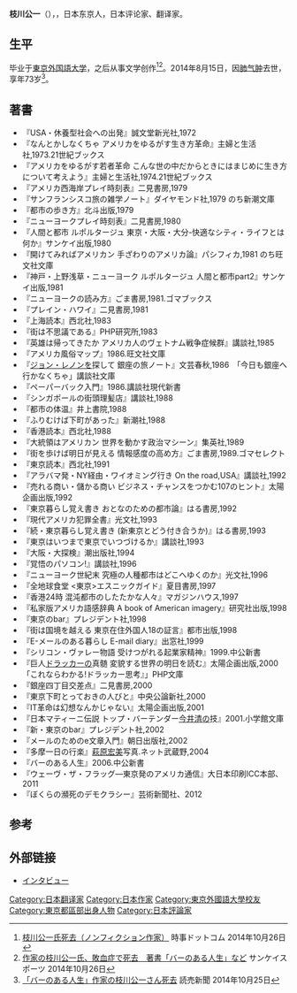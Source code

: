 '''枝川公一'''（{{lang-ja|枝川 公一、えだかわ こういち}}），{{bd|1940年|11月12日|2014年|8月15日|catIdx=Edagawa}}，日本东京人，日本评论家、翻译家。

== 生平 ==
毕业于[[東京外国語大学|東京外国語大学]]，之后从事文学创作<ref name="jiji">[http://www.jiji.com/jc/c?g=obt_30&k=2014102600140 枝川公一氏死去（ノンフィクション作家）] {{Wayback|url=http://www.jiji.com/jc/c?g=obt_30&k=2014102600140 |date=20160304130714 }} 時事ドットコム 2014年10月26日</ref><ref>[http://www.sanspo.com/geino/news/20141026/sot14102613240010-n1.html 作家の枝川公一氏、敗血症で死去　著書「バーのある人生」など] {{Wayback|url=http://www.sanspo.com/geino/news/20141026/sot14102613240010-n1.html |date=20150924145322 }} サンケイスポーツ 2014年10月26日</ref>。2014年8月15日，因[[肺气肿|肺气肿]]去世，享年73岁<ref>[http://www.yomiuri.co.jp/culture/20141025-OYT1T50109.html 「バーのある人生」作家の枝川公一さん死去] {{Wayback|url=http://www.yomiuri.co.jp/culture/20141025-OYT1T50109.html |date=20141025185454 }} 読売新聞 2014年10月25日</ref>。

==著書==
*『USA・休養型社会への出発』誠文堂新光社,1972
*『なんとかしなくちゃ アメリカをゆるがす生き方革命』主婦と生活社,1973.21世紀ブックス
*『アメリカをゆるがす若者革命 こんな世の中だからときにはまじめに生き方について考えよう』主婦と生活社,1974.21世紀ブックス
*『アメリカ西海岸プレイ時刻表』二見書房,1979
*『サンフランシスコ旅の雑学ノート』ダイヤモンド社,1979 のち新潮文庫
*『都市の歩き方』北斗出版,1979
*『ニューヨークプレイ時刻表』二見書房,1980
*『人間と都市 ルポルタージュ 東京・大阪・大分-快適なシティ・ライフとは何か』サンケイ出版,1980
*『開けてみればアメリカン 手ざわりのアメリカ論』パシフィカ,1981 のち旺文社文庫
*『神戸・上野浅草・ニューヨーク ルポルタージュ 人間と都市part2』サンケイ出版,1981
*『ニューヨークの読み方』ごま書房,1981.ゴマブックス
*『プレイン・ハワイ』二見書房,1981
*『上海読本』西北社,1983
*『街は不思議である』PHP研究所,1983
*『英雄は帰ってきたか アメリカ人のヴェトナム戦争症候群』講談社,1985
*『アメリカ風俗マップ』1986.旺文社文庫
*『[[ジョン・レノン|ジョン・レノン]]を探して 銀座の旅ノート』文芸春秋,1986　「今日も銀座へ行かなくちゃ」講談社文庫
*『ペーパーバック入門』1986.講談社現代新書
*『シンガポールの街頭理髪店』講談社,1988
*『都市の体温』井上書院,1988
*『ふりむけば下町があった』新潮社,1988
*『香港読本』西北社,1988
*『大統領はアメリカン 世界を動かす政治マシーン』集英社,1989
*『街を歩けば明日が見える 情報感度の高め方』ごま書房,1989.ゴマセレクト
*『東京読本』西北社,1991
*『アラバマ発・NY経由・ワイオミング行き On the road,USA』講談社,1992
*『売れる商い・儲かる商い ビジネス・チャンスをつかむ107のヒント』太陽企画出版,1992
*『東京暮らし覚え書き おとなのための都市論』はる書房,1992
*『現代アメリカ犯罪全書』光文社,1993
*『続・東京暮らし覚え書き (新東京とどう付き合うか)』はる書房,1993
*『東京はいつまで東京でいつづけるか』講談社,1993
*『大阪・大探検』潮出版社,1994
*『覚悟のパソコン!』講談社,1996
*『ニューヨーク世紀末 究極の人種都市はどこへゆくのか』光文社,1996
*『全地球食堂 <東京>エスニックガイド』夏目書房,1997
*『香港24時 混沌都市のしたたかな人々』マガジンハウス,1997
*『私家版アメリカ語感辞典 A book of American imagery』研究社出版,1998
*『東京のbar』プレジデント社,1998
*『街は国境を越える 東京在住外国人18の証言』都市出版,1998
*『E-メールのある暮らし E-mail diary』出窓社,1999
*『シリコン・ヴァレー物語 受けつがれる起業家精神』1999.中公新書
*『巨人[[ドラッカー|ドラッカー]]の真髄 変貌する世界の明日を読む』太陽企画出版,2000 「これならわかる!ドラッカー思考』」PHP文庫
*『銀座四丁目交差点』二見書房,2000
*『東京下町とっておきの人びと』中央公論新社,2000
*『IT革命は幻想なんかじゃない』太陽企画出版,2001
*『日本マティーニ伝説 トップ・バーテンダー[[今井清|今井清]]の技』2001.小学館文庫
*『新・東京のbar』プレジデント社,2002
*『メールのためのe文章入門』朝日出版社,2002
*『多摩一日の行楽』[[萩原宏美|萩原宏美]]写真.ネット武蔵野,2004
*『バーのある人生』2006.中公新書
*『ウェーヴ・ザ・フラッグ―東京発のアメリカ通信』大日本印刷ICC本部、2011
*『ぼくらの瀕死のデモクラシー』芸術新聞社、2012

==参考==
{{reflist}}

==外部链接==
*[http://www.neon-jp.org/98/interview/15.html インタビュー] {{Wayback|url=http://www.neon-jp.org/98/interview/15.html |date=20160304204938 }}

{{normdaten}}
{{DEFAULTSORT:edakawa kouichi}}
[[Category:日本翻译家|Category:日本翻译家]]
[[Category:日本作家|Category:日本作家]]
[[Category:東京外國語大學校友|Category:東京外國語大學校友]]
[[Category:東京都區部出身人物|Category:東京都區部出身人物]]
[[Category:日本評論家|Category:日本評論家]]